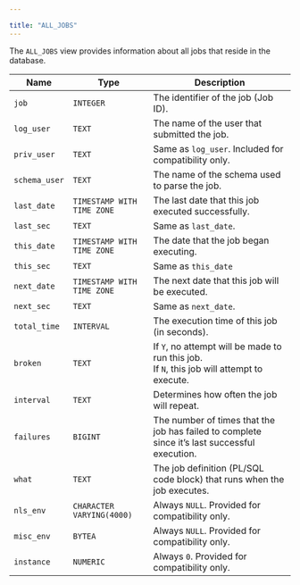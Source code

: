 ---

title: "ALL_JOBS"
---

<div id="all_jobs" class="registered_link"></div>

The `ALL_JOBS` view provides information about all jobs that reside in the database.

| Name          | Type                       | Description                                                  |
| ------------- | -------------------------- | ------------------------------------------------------------ |
| `job`         | `INTEGER`                  | The identifier of the job (Job ID).                          |
| `log_user`    | `TEXT`                     | The name of the user that submitted the job.                 |
| `priv_user`   | `TEXT`                     | Same as `log_user`. Included for compatibility only.         |
| `schema_user` | `TEXT`                     | The name of the schema used to parse the job.                |
| `last_date`   | `TIMESTAMP WITH TIME ZONE` | The last date that this job executed successfully.           |
| `last_sec`    | `TEXT`                     | Same as `last_date`.                                         |
| `this_date`   | `TIMESTAMP WITH TIME ZONE` | The date that the job began executing.                       |
| `this_sec`    | `TEXT`                     | Same as `this_date`                                          |
| `next_date`   | `TIMESTAMP WITH TIME ZONE` | The next date that this job will be executed.                |
| `next_sec`    | `TEXT`                     | Same as `next_date`.                                         |
| `total_time`  | `INTERVAL`                 | The execution time of this job (in seconds).                 |
| `broken`      | `TEXT`                     | If `Y`, no attempt will be made to run this job.<br/>If `N`, this job will attempt to execute. |
| `interval`    | `TEXT`                     | Determines how often the job will repeat.                    |
| `failures`    | `BIGINT`                   | The number of times that the job has failed to complete since it’s last successful execution. |
| `what`        | `TEXT`                     | The job definition (PL/SQL code block) that runs when the job executes. |
| `nls_env`     | `CHARACTER VARYING(4000)`  | Always `NULL`. Provided for compatibility only.              |
| `misc_env`    | `BYTEA`                    | Always `NULL`. Provided for compatibility only.              |
| `instance`    | `NUMERIC`                  | Always `0`. Provided for compatibility only.                 |